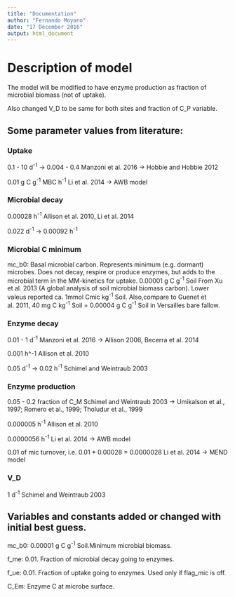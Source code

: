 ```yaml
---
title: "Documentation"
author: "Fernando Moyano"
date: "17 December 2016"
output: html_document
---
```


# Description of model

The model will be modified to have enzyme production as fraction of microbial biomass (not of uptake).

Also changed V_D to be same for both sites and fraction of C_P variable.

## Some parameter values from literature:

### Uptake

0.1 - 10 d^-1^ -> 0.004 - 0.4
Manzoni et al. 2016 -> Hobbie and Hobbie 2012

0.01 g C g^-1^ MBC h^-1^
Li et al. 2014 -> AWB model

### Microbial decay

0.00028 h^-1^
Allison et al. 2010, Li et al. 2014

0.022 d^-1^ -> 0.00092 h^-1^

### Microbial C minimum

mc_b0: Basal microbial carbon. Represents minimum (e.g. dormant) microbes. Does not decay, respire or produce enzymes, but adds to the microbial term in the MM-kinetics for uptake. 
0.00001 g C g^-1^ Soil
From Xu et al. 2013 (A global analysis of soil microbial biomass carbon). Lower valeus reported ca. 1mmol Cmic kg^-1^ Soil.
Also,compare to Guenet et al. 2011, 40 mg C kg^-1^ Soil = 0.00004 g C g^-1^ Soil in Versailles bare fallow.


### Enzyme decay

0.01 - 1 d^-1^
Manzoni et al. 2016 -> Allison 2006, Becerra et al. 2014

0.001 h^-1
Allison et al. 2010

0.05 d^-1^ -> 0.02 h^-1^
Schimel and Weintraub 2003

### Enzyme production

0.05 - 0.2 fraction of C_M
Schimel and Weintraub 2003 -> Umikalson et al., 1997; Romero et al., 1999; Tholudur et al., 1999

0.000005 h^-1^
Allison et al. 2010

0.0000056 h^-1^
Li et al. 2014 -> AWB model

0.01 of mic turnover, i.e. 0.01 * 0.00028 = 0.0000028
Li et al. 2014 -> MEND model


### V_D 
1 d^-1^
Schimel and Weintraub 2003


## Variables and constants added or changed with initial best guess.

mc_b0: 0.00001 g C g^-1^ Soil.Minimum microbial biomass.

f_me: 0.01. Fraction of microbial decay going to enzymes.

f_ue: 0.01. Fraction of uptake going to enzymes. Used only if flag_mic is off.

C_Em: Enzyme C at microbe surface. 
